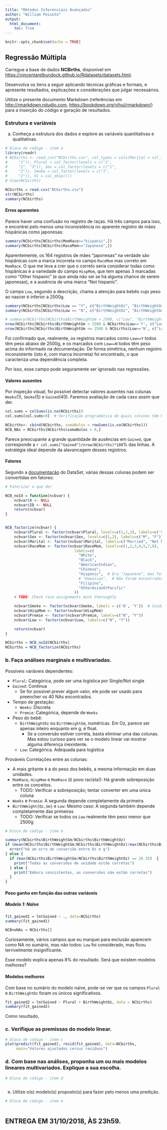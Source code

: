 ```yaml
---
title: "Métodos Inferenciais Avançados"
author: "William Peixoto"
output: 
  html_document:
    toc: True
---
```


```r
knitr::opts_chunk$set(echo = TRUE)
```

##  Regressão Múltipla

Carregue a base de dados **NCBirths**, disponível em <https://vincentarelbundock.github.io/Rdatasets/datasets.html>. 

Desenvolva os itens a seguir aplicando técnicas gráficas e formais, e apresente resultados, explicações e considerações que julgar necessários.

Utilize o presente documento Markdown (referências em <http://rmarkdown.rstudio.com>, <https://bookdown.org/yihui/rmarkdown/>) para a inserção do código e geração de resultados.

### Estrutura e variáveis

a. Conheça a estrutura dos dados e explore as variáveis quantitativas e qualitativas. 

```r
# bloco de código - item a
library(readr)
# NCbirths <- read_csv("NCbirths.csv", col_types = cols(Marital = col_factor(levels = c("1", 
#     "2")), Plural = col_factor(levels = c("1", 
#     "2", "3")), Sex = col_factor(levels = c("1", 
#     "2")), Smoke = col_factor(levels = c("1", 
#     "2")), X1 = col_skip()))
# View(NCbirths)

NCbirths = read.csv("NCbirths.csv")
str(NCbirths)
summary(NCbirths)
```
#### Erros aparentes

Parece haver uma confusão no registro de raças. Há três campos para isso, e encontrei pelo menos uma inconsistência no aparente registro de mães hispânicas como japonesas:
```r
summary(NCbirths[NCbirths$MomRace=="hispanic",])
summary(NCbirths[NCbirths$RaceMom=="Japanese",])
```
Aparentemente, os 164 registros de mães "japonesas" na verdade são hispânicas com a marca incorreta no campo `RaceMom` mas correto em `MomRace`. O que me leva a crer que o correto seria considerar todas como hispânicas é a variedade do campo `HispMom`, que tem apenas 3 marcadas como "Other hispanic" (e que ainda não sei se há alguma chance de serem japonesas), e a ausência de uma marca "Not hispanic".

O campo `Low`, segundo a descrição, chama a atenção para bebês cujo peso ao nascer é inferior a 2500g.

```r
summary(NCbirths[NCbirths$Low == "Y", c("BirthWeightOz", "BirthWeightGm")])
summary(NCbirths[NCbirths$Low == "N", c("BirthWeightOz", "BirthWeightGm")])

# summary(NCbirths[NCbirths$BirthWeightGm > 2500, c("Low", "BirthWeightOz", "BirthWeightGm")])
nrow(NCbirths[NCbirths$BirthWeightGm > 2500 & NCbirths$Low=='Y', c("Low", "BirthWeightOz", "BirthWeightGm")])  # Deve ser zero
nrow(NCbirths[NCbirths$BirthWeightGm <= 2500 & NCbirths$Low=='N', c("Low", "BirthWeightOz", "BirthWeightGm")])  # Deve ser zero

```

Foi confirmado que, realmente, os registros marcados como `Low==Y` todos têm peso abaixo de 2500g, e os marcados com `Low==N` todos têm peso acima do informado na documentação. De forma simétrica, nenhum registro inconsistente (isto é, com marca incorreta) foi encontrado, o que caracteriza uma dependência completa.

Por isso, esse campo pode seguramente ser ignorado nas regressões.


#### Valores ausentes
Por inspeção visual, foi possível detectar valores ausentes nas colunas `Weeks`(1), `Smoke`(5) e `Gained`(40). Faremos avaliação de cada caso assim que der.

```r
col.sums = colSums(is.na(NCbirths))
col.sums[col.sums>0]  # Verificação programática de quais colunas têm NAs

NCbirths<- cbind(NCbirths, somaNulos = rowSums(is.na(NCbirths)))
NCB_NAs = NCbirths[NCbirths$somaNulos > 0,]


```

Parece preocupante a grande quantidade de ausências em `Gained`, que corresponde a `r col.sums["Gained"]/nrow(NCbirths)*100`% das linhas. A estratégia ideal depende da alavancagem desses registros.


#### Fatores

Segundo a [documentação](NCbirths.html) do DataSet, várias dessas colunas podem ser convertidas em fatores:

```r
# Fatorizar o que der

NCB_noId = function(ncbvar) {
    ncbvar$X <- NULL
    ncbvar$ID <- NULL  
    return(ncbvar)
}


NCB_factorize(ncbvar) {
    ncbvar$Plural <- factor(ncbvar$Plural, levels=c(1,2,3), labels=c('Single', 'Twins', 'Triplets'))
    ncbvar$Sex <- factor(ncbvar$Sex, levels=c(1,2), labels=c("M", "F"))
    ncbvar$Marital <- factor(ncbvar$Marital, labels=c("Married", "Not Married"))
    ncbvar$RaceMom <- factor(ncbvar$RaceMom, levels=c(1,2,3,4,5,7,8),  # There's no Hawaiian in this base
                               labels=c(
                                 "White",
                                 "Black",
                                 "AmericanIndian",
                                 "Chinese",
                                 "Hispanic",  # Era "Japanese", mas foi reconsiderado
                                 # "Hawaiian",  # Não foram encontrados registros
                                 "Filipino",
                                 "OtherAsianOrPacific"
                               ))
    # TODO: Check race assignments more thoroughly

    ncbvar$Smoke <- factor(ncbvar$Smoke, labels = c('N', 'Y'))  # Cuidado com os NAs
    ncbvar$HispMom <- factor(ncbvar$HispMom)
    ncbvar$Premie <- factor(ncbvar$Premie, labels=c("N", "Y"))
    ncbvar$Low <- factor(ncbvar$Low, labels=c("N", "Y"))

    return(ncbvar)
}

NCbirths = NCB_noId(NCbirths)
NCbirths = NCB_factorize(NCbirths)

```

### b.	Faça análises marginais e multivariadas.

Possíveis variáveis dependentes:

- `Plural`: Categórica, pode ser uma logística por Single/Not single
- `Gained`: Contínua
  - Se for possível prever algum valor, ele pode ser usado para preencher os 40 NAs encontrados.
- Tempo de gestação:
    - `Weeks`: Discreta
    - `Premie`: Categórica, depende de `Weeks`
- Peso do bebê:
    - `BirthWeightOz` ou `BirthWeightGm`, numéricas. Em Oz, parece ser apenas inteiro enquanto em g, é float.
        - Se a conversão estiver correta, basta eliminar uma das colunas. Mas estou curioso para ver se o modelo linear vai mostrar alguma diferença inexistente.
  - `Low`: Categórica. Adequada para logística

Prováveis Correlações entre as colunas:

- A mais gritante é a do peso dos bebês, a mesma informação em duas unidades.
- `MomRace`, `HispMom` e `MomRace` (ô povo racista!): Há grande sobreposição entre os conceitos.
    - TODO: Verificar a sobreposição; tentar converter em uma única coluna
- `Weeks` e `Premie`: A segunda depende completamente da primeira
- `BirthWeight{Oz,Gm}` e `Low`: Mesmo caso: A segunda também depende completamente das primeiras
    - TODO: Verificar se todos os `Low` realmente têm peso menor que 2500g

```r
# bloco de código - item b

summary(NCbirths$BirthWeightGm/NCbirths$BirthWeightOz)
if (mean(NCbirths$BirthWeightGm/NCbirths$BirthWeightOz)/max(NCbirths$BirthWeightGm/NCbirths$BirthWeightOz) != 1 ) {
  error("Há um erro de conversão entre Oz e g")
} else {
  if (max(NCbirths$BirthWeightGm/NCbirths$BirthWeightOz) == 28.35)  {
    print("Todas as conversões de unidade estão corretas")
  } else {
    print("Embora consistentes, as conversões não estão corretas")
  }
}


```

#### Peso ganho em função das outras variáveis

##### Modelo 1: Naïve
```r

fit_gained1 = lm(Gained ~ ., data=NCbirths)
summary(fit_gained1)

NCBnoNAs = NCbirths[]

```

Curiosamente, vários campos que eu marquei para exclusão aparecem como NA no sumário, mas não todos: `Low` foi considerado, mas ficou terrivelmente insignificante.

Esse modelo explica apenas 8% do resultado. Será que existem modelos melhores?

#### Modelos melhores

Com base no sumário do modelo naïve, pode-se ver que os campos `Plural` e `BirthWeightOz` foram os únicos significativos.

```r
fit_gained2 = lm(Gained ~ Plural + BirthWeightOz, data = NCbirths)
summary(fit_gained2)
```

Como resultado, 

### c.	Verifique as premissas do modelo linear.

```r
# bloco de código - item c
plot(predict(fit_gained), resid(fit_gained), data=NCbirths,
     main="Valores ajustados cersus resíduos")


```

### d.	Com base nas análises, proponha um ou mais modelos lineares multivariados. Explique a sua escolha.

```r
# bloco de código - item d



```

e.	Utilize o(s) modelo(s) proposto(s) para fazer pelo menos uma predição.

```r
# bloco de código - item e



```

## ENTREGA EM 31/10/2018, ÀS 23h59.


